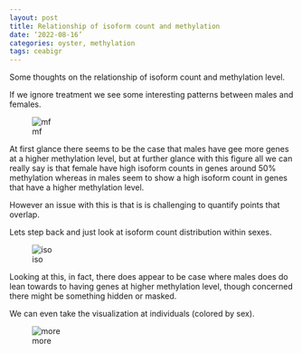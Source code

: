 ```yaml
---
layout: post
title: Relationship of isoform count and methylation
date: ‘2022-08-16’
categories: oyster, methylation
tags: ceabigr
---
```

Some thoughts on the relationship of isoform count and methylation level.




If we ignore treatment we see some interesting patterns between males and females.




![mf](http://gannet.fish.washington.edu/seashell/snaps/ceabigr__RStudio_Server_2022-08-17_10-44-08.png)



At first glance there seems to be the case that males have gee more genes at a higher methylation level, but at further glance with this figure all we can really say is that female have high isoform counts in genes around 50% methylation whereas in males seem to show a high isoform count in genes that have a higher methylation level.



However an issue with this is that is is challenging to quantify points that overlap.



Lets step back and just look at isoform count distribution within sexes.



![iso](http://gannet.fish.washington.edu/seashell/snaps/ceabigr__RStudio_Server_2022-08-17_11-00-38.png)


Looking at this, in fact, there does appear to be case where males does do lean towards to having genes at higher methylation level, though concerned there might be something hidden or masked.



We can even take the visualization at individuals (colored by sex).


![more](http://gannet.fish.washington.edu/seashell/snaps/ceabigr__RStudio_Server_2022-08-17_11-06-44.png)
